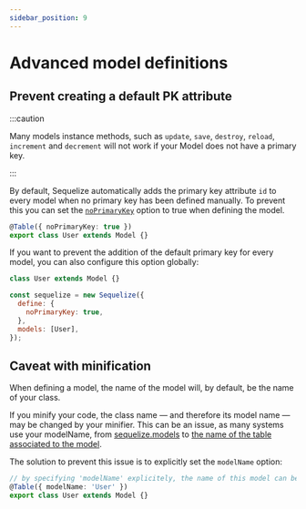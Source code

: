 ```yaml
---
sidebar_position: 9
---
```


# Advanced model definitions

## Prevent creating a default PK attribute

:::caution

Many models instance methods, such as `update`, `save`, `destroy`, `reload`, `increment` and `decrement` will not work if your Model does not have a primary key.

:::

By default, Sequelize automatically adds the primary key attribute `id` to every model when no primary key has been defined manually.
To prevent this you can set the [`noPrimaryKey`](pathname:///api/v7/interfaces/_sequelize_core.index.ModelOptions.html#noPrimaryKey) option to true when defining the model.

```typescript
@Table({ noPrimaryKey: true })
export class User extends Model {}
```

If you want to prevent the addition of the default primary key for every model, you can also configure this option globally:

```js
class User extends Model {}

const sequelize = new Sequelize({
  define: {
    noPrimaryKey: true,
  },
  models: [User],
});
```

## Caveat with minification

When defining a model, the name of the model will, by default, be the name of your class.

If you minify your code, the class name — and therefore its model name — may be changed by your minifier.
This can be an issue, as many systems use your modelName, from [sequelize.models](pathname:///api/v7/classes/_sequelize_core.index.Sequelize.html#models)
to [the name of the table associated to the model](./naming-strategies.mdx).

The solution to prevent this issue is to explicitly set the `modelName` option:

```typescript
// by specifying 'modelName' explicitely, the name of this model can be safely minified.
@Table({ modelName: 'User' })
export class User extends Model {}
```
